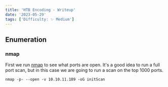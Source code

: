 ```yaml
---
title: 'HTB Encoding - Writeup'
date: '2023-05-29'
tags: ['Difficulty: ✨ Medium']
---
```


<BoxInfo
  imageURL="/images/htb-encoding-writeup/encoding-machine-overview.png"
  alt="Encoding HTB Overview"
  description="MetaTwo starts with a simple WordPress blog using the BookingPress
        plugin to manage booking events. I’ll find an unauthenticated SQL
        injection in that plugin and use it to get access to the WP admin panel
        as an account that can manage media uploads. I’ll exploit an XML
        external entity (XXE) injection to read files from the host, reading the
        WP configuration, and getting the creds for the FTP server. On the FTP
        server I’ll find a script that is sending emails, and use the creds from
        that to get a shell on the host. The user has a Passpie instance that
        stores the root password. I’ll crack the PGP key protecting the password
        and get a shell as root."
/>

## Enumeration

### nmap

First we run [nmap](https://nmap.org/docs.html) to see what ports are open. It's a good idea to run a full port scan, but in this case we are going to run a scan on the top 1000 ports.

```shell
nmap -p- --open -v 10.10.11.189 -oG initScan
```
